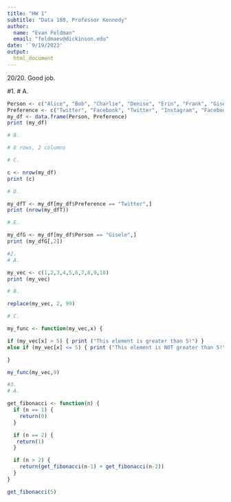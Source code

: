 ```yaml
---
title: "HW 1"
subtitle: "Data 180, Professor Kennedy"
author: 
  name: "Evan Feldman"
  email: "feldmaev@dickinson.edu"
date: '`9/19/2023'
output: 
  html_document
---
```

20/20. Good job.

#1.
# A.
```r
Person <- c("Alice", "Bob", "Charlie", "Denise", "Erin", "Frank", "Gisele", "Harry")
Preference <- c("Twitter", "Facebook", "Twitter", "Instagram", "Facebook", "Twitter", "Twitter", "Instagram")
my_df <- data.frame(Person, Preference)
print (my_df)

# B.

# 8 rows, 2 columns

# C.

c <- nrow(my_df)
print (c)

# D.

my_dfT <- my_df[my_df$Preference == "Twitter",]
print (nrow(my_dfT))

# E.

my_dfG <- my_df[my_df$Person == "Gisele",]
print (my_dfG[,2])

#2.
# A.

my_vec <- c(1,2,3,4,5,6,7,8,9,10)
print (my_vec)

# B.

replace(my_vec, 2, 99)

# C.

my_func <- function(my_vec,x) {

if (my_vec[x] > 5) { print ("This element is greater than 5!") }
else if (my_vec[x] <= 5) { print ("This element is NOT greater than 5!") }

}

my_func(my_vec,9)

#3.
# A.

get_fibonacci <- function(n) {
  if (n == 1) {
    return(0)
  }

  if (n == 2) {
   return(1)
  }

  if (n > 2) {
    return(get_fibonacci(n-1) + get_fibonacci(n-2))
  }
}

get_fibonacci(5)

```